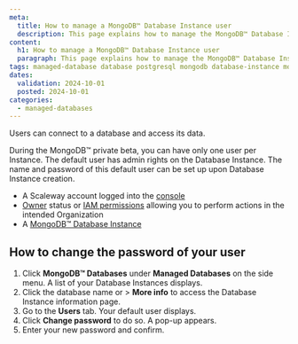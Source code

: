 ```yaml
---
meta:
  title: How to manage a MongoDB™ Database Instance user
  description: This page explains how to manage the MongoDB™ Database Instance default user
content:
  h1: How to manage a MongoDB™ Database Instance user
  paragraph: This page explains how to manage the MongoDB™ Database Instance default user
tags: managed-database database postgresql mongodb database-instance mongodb
dates:
  validation: 2024-10-01
  posted: 2024-10-01
categories:
  - managed-databases
---
```


Users can connect to a database and access its data.

<Message type="important">
  During the MongoDB™ private beta, you can have only one user per Instance. The default user has admin rights on the Database Instance. The name and password of this default user can be set up upon Database Instance creation.
</Message>

<Macro id="requirements" />

- A Scaleway account logged into the [console](https://console.scaleway.com)
- [Owner](/identity-and-access-management/iam/concepts/#owner) status or [IAM permissions](/identity-and-access-management/iam/concepts/#permission) allowing you to perform actions in the intended Organization
- A [MongoDB™ Database Instance](/managed-databases/mongodb/quickstart)

## How to change the password of your user

1. Click **MongoDB™ Databases** under **Managed Databases** on the side menu. A list of your Database Instances displays.
2. Click the database name or <Icon name="more" /> > **More info** to access the Database Instance information page.
3. Go to the **Users** tab. Your default user displays.
4. Click **Change password** to do so. A pop-up appears.
5. Enter your new password and confirm.

